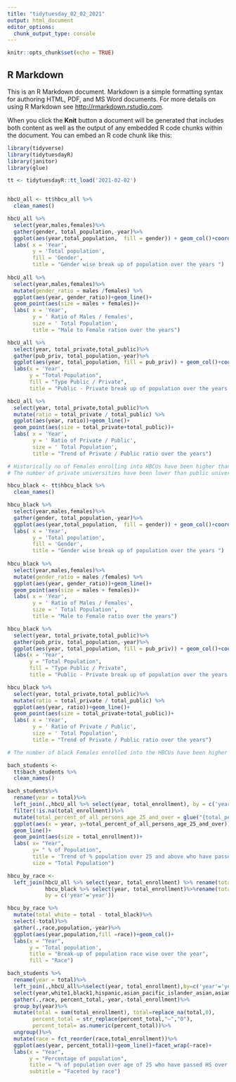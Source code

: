 ```yaml
---
title: "tidytuesday_02_02_2021"
output: html_document
editor_options: 
  chunk_output_type: console
---
```


```r
knitr::opts_chunk$set(echo = TRUE)

```

## R Markdown

This is an R Markdown document. Markdown is a simple formatting syntax for authoring HTML, PDF, and MS Word documents. For more details on using R Markdown see <http://rmarkdown.rstudio.com>.

When you click the **Knit** button a document will be generated that includes both content as well as the output of any embedded R code chunks within the document. You can embed an R code chunk like this:

```r
library(tidyverse)
library(tidytuesdayR)
library(janitor)
library(glue)
```


```r

tt <- tidytuesdayR::tt_load('2021-02-02')


hbcU_all <- tt$hbcu_all %>% 
  clean_names()

hbcU_all %>% 
  select(year,males,females)%>%
  gather(gender, total_population,-year)%>%
  ggplot(aes(year,total_population,  fill = gender)) + geom_col()+coord_flip() +
  labs( x = 'Year',
        y = 'Total population',
        fill = 'Gender',
        title = "Gender wise break up of population over the years ")
  
hbcU_all %>% 
  select(year,males,females)%>%
  mutate(gender_ratio = males /females) %>% 
  ggplot(aes(year, gender_ratio))+geom_line()+
  geom_point(aes(size = males + females))+
  labs( x = 'Year',
        y = ' Ratio of Males / Females', 
        size = ' Total Population',
        title = "Male to Female ration over the years")

hbcU_all %>% 
  select(year, total_private,total_public)%>%
  gather(pub_priv, total_population,-year)%>%
  ggplot(aes(year, total_population, fill = pub_priv)) + geom_col()+coord_flip()+
  labs(x = 'Year',
       y = "Total Population",
       fill = "Type Public / Private",
       title = "Public - Private break up of population over the years ")

hbcU_all %>% 
  select(year, total_private,total_public)%>%
  mutate(ratio = total_private / total_public) %>% 
  ggplot(aes(year, ratio))+geom_line()+
  geom_point(aes(size = total_private+total_public))+
  labs( x = 'Year',
        y = ' Ratio of Private / Public', 
        size = ' Total Population',
        title = "Trend of Private / Public ratio over the years")

# Historically no of Females enrolling into HBCUs have been higher than Males, this ratio has declined towards 0.65 in the later years, meaning more Females are enrolled than Males in the recent years
# The number of private universities have been lower than public universities for HBCUs


```

 


```r

hbcu_black <- tt$hbcu_black %>% 
  clean_names()

hbcu_black %>% 
  select(year,males,females)%>%
  gather(gender, total_population,-year)%>%
  ggplot(aes(year,total_population,  fill = gender)) + geom_col()+coord_flip() +
  labs( x = 'Year',
        y = 'Total population',
        fill = 'Gender',
        title = "Gender wise break up of population over the years ")
  
hbcu_black %>% 
  select(year,males,females)%>%
  mutate(gender_ratio = males /females) %>% 
  ggplot(aes(year, gender_ratio))+geom_line()+
  geom_point(aes(size = males + females))+
  labs( x = 'Year',
        y = ' Ratio of Males / Females', 
        size = ' Total Population',
        title = "Male to Female ratio over the years")

hbcu_black %>% 
  select(year, total_private,total_public)%>%
  gather(pub_priv, total_population,-year)%>%
  ggplot(aes(year, total_population, fill = pub_priv)) + geom_col()+coord_flip()+
  labs(x = 'Year',
       y = "Total Population",
       fill = "Type Public / Private",
       title = "Public - Private break up of population over the years ")

hbcu_black %>% 
  select(year, total_private,total_public)%>%
  mutate(ratio = total_private / total_public) %>% 
  ggplot(aes(year, ratio))+geom_line()+
  geom_point(aes(size = total_private+total_public))+
  labs( x = 'Year',
        y = ' Ratio of Private / Public', 
        size = ' Total Population',
        title = "Trend of Private / Public ratio over the years")

# The number of black Females enrolled into the HBCUs have been higher than Males and is increasing. This coule be because of more black Males getting into non HBCUs for education which is a great sign 

```



```r

bach_students <- 
  tt$bach_students %>% 
  clean_names()

bach_students%>%
  rename(year = total)%>%
  left_join(.,hbcU_all %>% select(year, total_enrollment), by = c('year'='year'))%>%
  filter(!is.na(total_enrollment))%>%
  mutate(total_percent_of_all_persons_age_25_and_over = glue("{total_percent_of_all_persons_age_25_and_over} {'%'}"))%>%
  ggplot(aes(x = year, y=total_percent_of_all_persons_age_25_and_over)) +
  geom_line()+
  geom_point(aes(size = total_enrollment))+
  labs( x= "Year",
        y= " % of Population",
        title = 'Trend of % population over 25 and above who have passed HS',
        size = "Total Population")

hbcu_by_race <- 
  left_join(hbcU_all %>% select(year, total_enrollment) %>% rename(total = total_enrollment),
            hbcu_black %>% select(year, total_enrollment)%>%rename(total_black = total_enrollment),
            by = c('year'='year')) 

hbcu_by_race %>% 
  mutate(total_white = total - total_black)%>%
  select(-total)%>%
  gather(.,race,population,-year)%>%
  ggplot(aes(year,population,fill =race))+geom_col()+
  labs(x = "Year",
       y = 'Total population',
       title = "Break-up of population race wise over the year",
       fill = "Race")

bach_students %>%
  rename(year = total)%>%
  left_join(.,hbcU_all%>%select(year, total_enrollment),by=c('year'='year'))%>%
  select(year,white1,black1,hispanic,asian_pacific_islander_asian,asian_pacific_islander_pacific_islander,american_indian_alaska_native,two_or_more_race,total_enrollment)%>%
  gather(.,race, percent_total,-year,-total_enrollment)%>%
  group_by(year)%>%
  mutate(total = sum(total_enrollment), total=replace_na(total,0),
        percent_total = str_replace(percent_total,"—","0"),
        percent_total= as.numeric(percent_total))%>%
  ungroup()%>%
  mutate(race = fct_reorder(race,total_enrollment))%>%
  ggplot(aes(year, percent_total))+geom_line()+facet_wrap(~race)+
  labs(x = "Year",
       y = "Percentage of population",
       title = "% of population over age of 25 who have passed HS over the years",
       subtitle = "Faceted by race")



```

